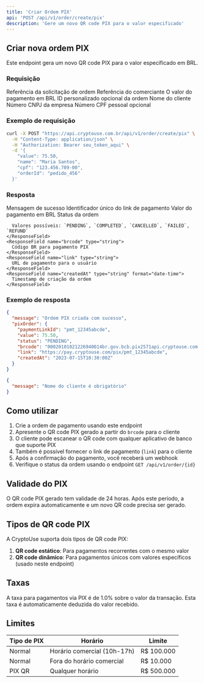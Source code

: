 ```yaml
---
title: 'Criar Ordem PIX'
api: 'POST /api/v1/order/create/pix'
description: 'Gere um novo QR code PIX para o valor especificado'
---
```


## Criar nova ordem PIX

Este endpoint gera um novo QR code PIX para o valor especificado em BRL.

### Requisição

<ParamField body="orderRequest" type="string">
  Referência da solicitação de ordem
</ParamField>

<ParamField body="merchant" type="string">
  Referência do comerciante
</ParamField>

<ParamField body="value" type="number" required>
  O valor do pagamento em BRL
</ParamField>

<ParamField body="orderId" type="string">
  ID personalizado opcional da ordem
</ParamField>

<ParamField body="name" type="string" required>
  Nome do cliente
</ParamField>

<ParamField body="cnpj" type="string">
  Número CNPJ da empresa
</ParamField>

<ParamField body="cpf" type="string">
  Número CPF pessoal opcional
</ParamField>

### Exemplo de requisição

```bash
curl -X POST "https://api.cryptouse.com.br/api/v1/order/create/pix" \
  -H "Content-Type: application/json" \
  -H "Authorization: Bearer seu_token_aqui" \
  -d '{
    "value": 75.50,
    "name": "Maria Santos",
    "cpf": "123.456.789-00",
    "orderId": "pedido_456"
  }'
```

### Resposta

<ResponseField name="message" type="string">
  Mensagem de sucesso
</ResponseField>

<ResponseField name="pixOrder" type="object">
  <Expandable title="Propriedades">
    <ResponseField name="paymentLinkId" type="string">
      Identificador único do link de pagamento
    </ResponseField>
    <ResponseField name="value" type="number">
      Valor do pagamento em BRL
    </ResponseField>
    <ResponseField name="status" type="string">
      Status da ordem
      
      Valores possíveis: `PENDING`, `COMPLETED`, `CANCELLED`, `FAILED`, `REFUND`
    </ResponseField>
    <ResponseField name="brcode" type="string">
      Código BR para pagamento PIX
    </ResponseField>
    <ResponseField name="link" type="string">
      URL de pagamento para o usuário
    </ResponseField>
    <ResponseField name="createdAt" type="string" format="date-time">
      Timestamp de criação da ordem
    </ResponseField>
  </Expandable>
</ResponseField>

### Exemplo de resposta

<CodeGroup>

```json Sucesso (200)
{
  "message": "Ordem PIX criada com sucesso",
  "pixOrder": {
    "paymentLinkId": "pmt_12345abcde",
    "value": 75.50,
    "status": "PENDING",
    "brcode": "00020101021226940014br.gov.bcb.pix2571api.cryptouse.com.br/pix/pmt_12345abcde5204000053039865802BR5925CRYPTOUSE PAGAMENTOS SA6009SAO PAULO62070503***63047D37",
    "link": "https://pay.cryptouse.com/pix/pmt_12345abcde",
    "createdAt": "2023-07-15T10:30:00Z"
  }
}
```

```json Requisição inválida (400)
{
  "message": "Nome do cliente é obrigatório"
}
```

</CodeGroup>

## Como utilizar

1. Crie a ordem de pagamento usando este endpoint
2. Apresente o QR code PIX gerado a partir do `brcode` para o cliente
3. O cliente pode escanear o QR code com qualquer aplicativo de banco que suporte PIX
4. Também é possível fornecer o link de pagamento (`link`) para o cliente
5. Após a confirmação do pagamento, você receberá um webhook
6. Verifique o status da ordem usando o endpoint `GET /api/v1/order/{id}`

## Validade do PIX

O QR code PIX gerado tem validade de 24 horas. Após este período, a ordem expira automaticamente e um novo QR code precisa ser gerado.

## Tipos de QR code PIX

A CryptoUse suporta dois tipos de QR code PIX:

1. **QR code estático**: Para pagamentos recorrentes com o mesmo valor
2. **QR code dinâmico**: Para pagamentos únicos com valores específicos (usado neste endpoint)

## Taxas

A taxa para pagamentos via PIX é de 1.0% sobre o valor da transação. Esta taxa é automaticamente deduzida do valor recebido.

## Limites

| Tipo de PIX | Horário | Limite |
|-------------|---------|--------|
| Normal | Horário comercial (10h-17h) | R$ 100.000 |
| Normal | Fora do horário comercial | R$ 10.000 |
| PIX QR | Qualquer horário | R$ 500.000 | 